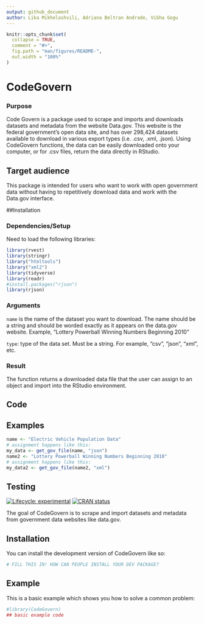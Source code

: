 ```yaml
---
output: github_document
author: Lika Mikhelashvili, Adriana Beltran Andrade, Vibha Gogu
---
```


<!-- README.md is generated from README.Rmd. Please edit that file -->

```r
knitr::opts_chunk$set(
  collapse = TRUE,
  comment = "#>",
  fig.path = "man/figures/README-",
  out.width = "100%"
)
```

# CodeGovern

### Purpose
Code Govern is a package used to scrape and imports and downloads datasets and metadata from the website Data.gov. This website is the federal government's open data site, and has over 298,424 datasets available to download in various export types (i.e. .csv, .xml, .json). Using CodeGovern functions, the data can be easily downloaded onto your computer, or for .csv files, return the data directly in RStudio.

## Target audience
This package is intended for users who want to work with open government data without having to repetitively download data and work with the Data.gov interface. 

##Installation 

### Dependencies/Setup
Need to load the following libraries:

```r
library(rvest)
library(stringr)
library("htmltools")
library("xml2")
library(tidyverse)
library(readr)
#install.packages("rjson")
library(rjson)
```

### Arguments

`name` is the name of the dataset you want to download. The name should be a string and should be worded exactly as it appears on the data.gov website. Example, "Lottery Powerball Winning Numbers Beginning 2010"

`type`: type of the data set. Must be a string. For example, "csv", "json", "xml", etc. 


### Result
The function returns a downloaded data file that the user can assign to an object and import into the RStudio environment. 


## Code

## Examples

```r
name <- "Electric Vehicle Population Data"
# assignment happens like this:
my_data <- get_gov_file(name, "json")
name2 <- "Lottery Powerball Winning Numbers Beginning 2010"
# assignment happens like this:
my_data2 <- get_gov_file(name2, "xml")
```

## Testing

<!-- badges: start -->
[![Lifecycle: experimental](https://img.shields.io/badge/lifecycle-experimental-orange.svg)](https://lifecycle.r-lib.org/articles/stages.html#experimental)
[![CRAN status](https://www.r-pkg.org/badges/version/CodeGovern)](https://CRAN.R-project.org/package=CodeGovern)
<!-- badges: end -->

The goal of CodeGovern is to scrape and import datasets and metadata from government data websites like data.gov. 

## Installation

You can install the development version of CodeGovern like so:

``` r
# FILL THIS IN! HOW CAN PEOPLE INSTALL YOUR DEV PACKAGE?
```

## Example

This is a basic example which shows you how to solve a common problem:

```r
#library(CodeGovern)
## basic example code
```

